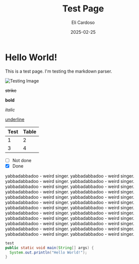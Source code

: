 ﻿---
title: "Test Page"
author: "Eli Cardoso"
date: "2025-02-25"
published: false
categories: ["Funny"]
---

# Hello World!

This is a test page. I'm testing the markdown parser.

![Testing Image](/testimg.png)

~~strike~~

**bold**

*italic*

<u>underline</u>

| Test | Table |
|------|-------|
| 1    | 2     |
| 3    | 4     |

- [ ] Not done
- [x] Done

yabbadabbadoo - weird singer. yabbadabbadoo - weird singer. yabbadabbadoo - weird singer. yabbadabbadoo - weird singer. yabbadabbadoo - weird singer. yabbadabbadoo - weird singer. yabbadabbadoo - weird singer. yabbadabbadoo - weird singer. yabbadabbadoo - weird singer. yabbadabbadoo - weird singer. yabbadabbadoo - weird singer. yabbadabbadoo - weird singer. yabbadabbadoo - weird singer. yabbadabbadoo - weird singer. yabbadabbadoo - weird singer. yabbadabbadoo - weird singer. yabbadabbadoo - weird singer. yabbadabbadoo - weird singer. yabbadabbadoo - weird singer. yabbadabbadoo - weird singer. yabbadabbadoo - weird singer. yabbadabbadoo - weird singer. yabbadabbadoo - weird singer. yabbadabbadoo - weird singer. 

```java
test
public static void main(String[] args) {
  System.out.println("Hello World!");
}
```
